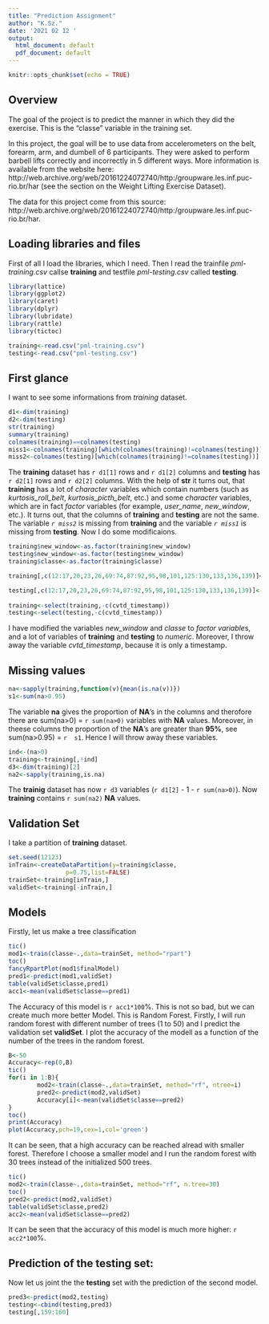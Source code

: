 ```yaml
---
title: "Prediction Assignment"
author: "K.Sz."
date: '2021 02 12 '
output:
  html_document: default
  pdf_document: default
---
```


```r
knitr::opts_chunk$set(echo = TRUE)
```

## Overview
The goal of the project is to predict the manner in which they did the exercise. This is the "classe" variable in the training set.

In this project, the goal will be to use data from accelerometers on the belt, forearm, arm, and dumbell of 6 participants. They were asked to perform barbell lifts correctly and incorrectly in 5 different ways. More information is available from the website here: http://web.archive.org/web/20161224072740/http:/groupware.les.inf.puc-rio.br/har (see the section on the Weight Lifting Exercise Dataset).

The data for this project come from this source: http://web.archive.org/web/20161224072740/http:/groupware.les.inf.puc-rio.br/har.










## Loading libraries and files
First of all I load the libraries, which I need. Then I read the trainfile *pml-training.csv* callse **training** and testfile *pml-testing.csv* called **testing**.

```r
library(lattice)
library(ggplot2)
library(caret)
library(dplyr)
library(lubridate)
library(rattle)
library(tictoc)

training<-read.csv("pml-training.csv")
testing<-read.csv("pml-testing.csv")
```


## First glance
I want to see some informations from *training* dataset.

```r
d1<-dim(training)
d2<-dim(testing)
str(training)
summary(training)
colnames(training)==colnames(testing)
miss1<-colnames(training)[which(colnames(training)!=colnames(testing))]
miss2<-colnames(testing)[which(colnames(training)!=colnames(testing))]
```
The **training** dataset has `r d1[1]` rows and `r d1[2]` columns and **testing** has `r d2[1]` rows and `r d2[2]` columns. With the help of **str** it turns out, that **training** has a lot of *character* variables which contain numbers (such as *kurtosis_roll_belt*, *kurtosis_picth_belt*, etc.) and some *character* variables, which are in fact *factor* variables (for example, *user_name*, *new_window*, etc.). It turns out, that the columns of **training** and **testing** are not the same. The variable *`r miss2`* is missing from **training** and the variable *`r miss1`* is missing from **testing**. Now I do some modificaions.

```r
training$new_window<-as.factor(training$new_window)
testing$new_window<-as.factor(testing$new_window)
training$classe<-as.factor(training$classe)

training[,c(12:17,20,23,26,69:74,87:92,95,98,101,125:130,133,136,139)]<-sapply(training[,c(12:17,20,23,26,69:74,87:92,95,98,101,125:130,133,136,139)],as.numeric)

testing[,c(12:17,20,23,26,69:74,87:92,95,98,101,125:130,133,136,139)]<-sapply(testing[,c(12:17,20,23,26,69:74,87:92,95,98,101,125:130,133,136,139)],as.numeric)
        
training<-select(training,-c(cvtd_timestamp))
testing<-select(testing,-c(cvtd_timestamp))
```

I have modified the variables *new_window* and *classe* to *factor variable*s, and a lot of variables of **training** and **testing** to *numeric*. Moreover, I throw away the variable *cvtd_timestamp*, because it is only a timestamp.

## Missing values

```r
na<-sapply(training,function(v){mean(is.na(v))})
s1<-sum(na>0.95)
```
The variable **na** gives the proportion of **NA**'s in the columns and therofore there are sum(na>0) = `r sum(na>0)` variables with **NA** values. Moreover, in theese columns the proportion of the **NA**'s are greater than **95%**, see sum(na>0.95) = `r  s1`. Hence I will throw away these variables.

```r
ind<-(na>0)
training<-training[,!ind]
d3<-dim(training)[2]
na2<-sapply(training,is.na)
```
The **trainig** dataset has now `r d3` variables (`r d1[2]` - 1 - `r sum(na>0)`). Now **training** contains `r sum(na2)` **NA** values.

## Validation Set
I take a partition of **training** dataset.
```r
set.seed(12123)
inTrain<-createDataPartition(y=training$classe,
                p=0.75,list=FALSE)
trainSet<-training[inTrain,]
validSet<-training[-inTrain,]
```


## Models
Firstly, let us make a tree classification
```r
tic()
mod1<-train(classe~.,data=trainSet, method="rpart")
toc()
fancyRpartPlot(mod1$finalModel)
pred1<-predict(mod1,validSet)
table(validSet$classe,pred1)
acc1<-mean(validSet$classe==pred1)
```
The Accuracy of this model is `r acc1*100`%. This is not so bad, but we can create much more better Model. This is Random Forest. Firstly, I will run random forest with different number of trees (1 to 50) and I predict the validation set **validSet**. I plot the accuracy of the modell as a function of the number of the trees in the random forest.

```r
B<-50
Accuracy<-rep(0,B)
tic()
for(i in 1:B){
        mod2<-train(classe~.,data=trainSet, method="rf", ntree=i)
        pred2<-predict(mod2,validSet)
        Accuracy[i]<-mean(validSet$classe==pred2)
}
toc()
print(Accuracy)
plot(Accuracy,pch=19,cex=1,col='green')
```

It can be seen, that a high accuracy can be reached alread with smaller forest. Therefore I choose a smaller model and I run the random forest with 30 trees instead of the initialized 500 trees. 

```r
tic()
mod2<-train(classe~.,data=trainSet, method="rf", n.tree=30)
toc()
pred2<-predict(mod2,validSet)
table(validSet$classe,pred2)
acc2<-mean(validSet$classe==pred2)
```
It can be seen that the accuracy of this model is much more higher: `r acc2*100`%.

## Prediction of the testing set:

Now let us joint the the **testing** set with the prediction of the second model.
```r
pred3<-predict(mod2,testing)
testing<-cbind(testing,pred3)
testing[,159:160]
```

